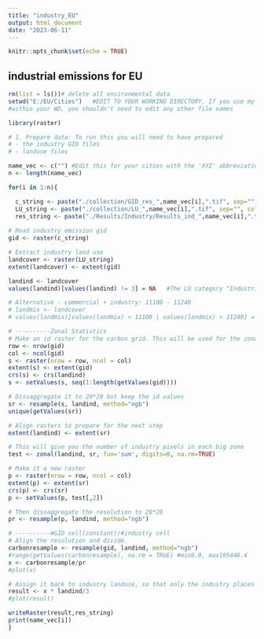 ---
title: "industry_EU"
output: html_document
date: "2023-06-11"
---

```{r setup, include=FALSE}
knitr::opts_chunk$set(echo = TRUE)
```

## industrial emissions for EU

```{r}
rm(list = ls())# delete all environmental data
setwd("E:/EU/Cities")   #EDIT TO YOUR WORKING DIRECTORY. If you use my file structure and naming conventions
#within your WD, you shouldn't need to edit any other file names

library(raster)
```

```{r}
# 1. Prepare data: To run this you will need to have prepared 
# - the industry GID files
# - landuse files

name_vec <- c("") #Edit this for your cities with the 'XYZ' abbreviations for city names
n <- length(name_vec)

for(i in 1:n){

  c_string <- paste("./collection/GID_res_",name_vec[i],".tif", sep="", collapse = "")
  LU_string <- paste("./collection/LU_",name_vec[i],".tif", sep="", collapse = "")
  res_string <- paste("./Results/Industry/Results_ind_",name_vec[i],".tif", sep="", collapse = "")
  
# Read industry emission gid
gid <- raster(c_string)

# Extract industry land use
landcover <- raster(LU_string)
extent(landcover) <- extent(gid)

landind <- landcover
values(landind)[values(landind) != 3] = NA   #The LU category "Industrial or commercial units" has the value label 3 in our LU files

# Alternative - commercial + industry: 11100 - 11240
# landmix <- landcover
# values(landmix)[values(landmix) < 11100 | values(landmix) > 11240] = NA   #check LU codes if using this

# ----------Zonal Statistics
# Make an id raster for the carbon grid. This will be used for the zonal statistics
row <- nrow(gid)
col <- ncol(gid)
s <- raster(nrow = row, ncol = col)
extent(s) <- extent(gid)
crs(s) <- crs(landind)
s <- setValues(s, seq(1:length(getValues(gid))))

# Dissaggregate it to 20*20 but keep the id values
sr <- resample(s, landind, method="ngb")
unique(getValues(sr))

# Align rasters to prepare for the next step
extent(landind) <- extent(sr)

# This will give you the number of industry pixels in each big zone
test <- zonal(landind, sr, fun='sum', digits=0, na.rm=TRUE) 

# Make it a new raster
p <- raster(nrow = row, ncol = col)
extent(p) <- extent(sr)
crs(p) <- crs(sr)
p <- setValues(p, test[,2])

# Then dissaggregate the resolution to 20*20
pr <- resample(p, landind, method="ngb")

# ----------#GID cell(constant)/#industry cell 
# Align the resolution and divide.
carbonresample <- resample(gid, landind, method="ngb")
#range(getValues(carbonresample), na.rm = TRUE) #min0.0, max105448.4
x <- carbonresample/pr
#plot(x)

# Assign it back to industry landuse, so that only the industry places have emmission values
result <- x * landind/3
#plot(result)

writeRaster(result,res_string)  
print(name_vec[i])
}
```
